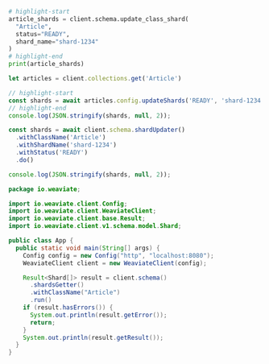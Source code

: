 

<Tabs groupId="languages">
<TabItem value="py" label="Python Client v4">
  <FilteredTextBlock
    text={PyCode}
    startMarker="START UpdateCollectionShards"
    endMarker="END UpdateCollectionShards"
    language="py"
  />
</TabItem>

<TabItem value="py3" label="Python Client v3">

```python
# highlight-start
article_shards = client.schema.update_class_shard(
  "Article",
  status="READY",
  shard_name="shard-1234"
)
# highlight-end
print(article_shards)
```

</TabItem>
<TabItem value="js" label="JS/TS Client v3">

```js
let articles = client.collections.get('Article')

// highlight-start
const shards = await articles.config.updateShards('READY', 'shard-1234')
// highlight-end
console.log(JSON.stringify(shards, null, 2));
```

</TabItem>
<TabItem value="js2" label="JS/TS Client v2">

```js
const shards = await client.schema.shardUpdater()
  .withClassName('Article')
  .withShardName('shard-1234')
  .withStatus('READY')
  .do()

console.log(JSON.stringify(shards, null, 2));
```

</TabItem>
<TabItem value="go" label="Go">
  <FilteredTextBlock
    text={GoCode}
    startMarker="// UpdateShardStatus START"
    endMarker="// UpdateShardStatus END"
    language="go"
  />
</TabItem>
<TabItem value="java" label="Java">

```java
package io.weaviate;

import io.weaviate.client.Config;
import io.weaviate.client.WeaviateClient;
import io.weaviate.client.base.Result;
import io.weaviate.client.v1.schema.model.Shard;

public class App {
  public static void main(String[] args) {
    Config config = new Config("http", "localhost:8080");
    WeaviateClient client = new WeaviateClient(config);

    Result<Shard[]> result = client.schema()
      .shardsGetter()
      .withClassName("Article")
      .run()
    if (result.hasErrors()) {
      System.out.println(result.getError());
      return;
    }
    System.out.println(result.getResult());
  }
}
```

</TabItem>
</Tabs>
